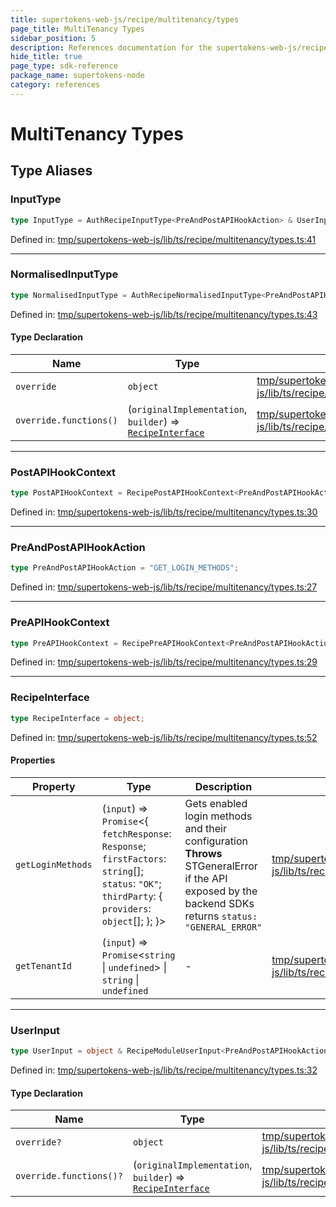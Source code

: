 ```yaml
---
title: supertokens-web-js/recipe/multitenancy/types
page_title: MultiTenancy Types
sidebar_position: 5
description: References documentation for the supertokens-web-js/recipe/multitenancy/types package
hide_title: true
page_type: sdk-reference
package_name: supertokens-node
category: references
---
```


# MultiTenancy Types


## Type Aliases

### InputType

```ts
type InputType = AuthRecipeInputType<PreAndPostAPIHookAction> & UserInput;
```

Defined in: [tmp/supertokens-web-js/lib/ts/recipe/multitenancy/types.ts:41](https://github.com/supertokens/supertokens-web-js/blob/be2e0fd7dcade8352cdc9639abe968e5cda5b1cd/lib/ts/recipe/multitenancy/types.ts#L41)

***

### NormalisedInputType

```ts
type NormalisedInputType = AuthRecipeNormalisedInputType<PreAndPostAPIHookAction> & object;
```

Defined in: [tmp/supertokens-web-js/lib/ts/recipe/multitenancy/types.ts:43](https://github.com/supertokens/supertokens-web-js/blob/be2e0fd7dcade8352cdc9639abe968e5cda5b1cd/lib/ts/recipe/multitenancy/types.ts#L43)

#### Type Declaration

| Name | Type | Defined in |
| ------ | ------ | ------ |
| `override` | `object` | [tmp/supertokens-web-js/lib/ts/recipe/multitenancy/types.ts:44](https://github.com/supertokens/supertokens-web-js/blob/be2e0fd7dcade8352cdc9639abe968e5cda5b1cd/lib/ts/recipe/multitenancy/types.ts#L44) |
| `override.functions()` | (`originalImplementation`, `builder`) => [`RecipeInterface`](#recipeinterface) | [tmp/supertokens-web-js/lib/ts/recipe/multitenancy/types.ts:45](https://github.com/supertokens/supertokens-web-js/blob/be2e0fd7dcade8352cdc9639abe968e5cda5b1cd/lib/ts/recipe/multitenancy/types.ts#L45) |

***

### PostAPIHookContext

```ts
type PostAPIHookContext = RecipePostAPIHookContext<PreAndPostAPIHookAction>;
```

Defined in: [tmp/supertokens-web-js/lib/ts/recipe/multitenancy/types.ts:30](https://github.com/supertokens/supertokens-web-js/blob/be2e0fd7dcade8352cdc9639abe968e5cda5b1cd/lib/ts/recipe/multitenancy/types.ts#L30)

***

### PreAndPostAPIHookAction

```ts
type PreAndPostAPIHookAction = "GET_LOGIN_METHODS";
```

Defined in: [tmp/supertokens-web-js/lib/ts/recipe/multitenancy/types.ts:27](https://github.com/supertokens/supertokens-web-js/blob/be2e0fd7dcade8352cdc9639abe968e5cda5b1cd/lib/ts/recipe/multitenancy/types.ts#L27)

***

### PreAPIHookContext

```ts
type PreAPIHookContext = RecipePreAPIHookContext<PreAndPostAPIHookAction>;
```

Defined in: [tmp/supertokens-web-js/lib/ts/recipe/multitenancy/types.ts:29](https://github.com/supertokens/supertokens-web-js/blob/be2e0fd7dcade8352cdc9639abe968e5cda5b1cd/lib/ts/recipe/multitenancy/types.ts#L29)

***

### RecipeInterface

```ts
type RecipeInterface = object;
```

Defined in: [tmp/supertokens-web-js/lib/ts/recipe/multitenancy/types.ts:52](https://github.com/supertokens/supertokens-web-js/blob/be2e0fd7dcade8352cdc9639abe968e5cda5b1cd/lib/ts/recipe/multitenancy/types.ts#L52)

#### Properties

| Property | Type | Description | Defined in |
| ------ | ------ | ------ | ------ |
| <a id="getloginmethods"></a> `getLoginMethods` | (`input`) => `Promise`\<\{ `fetchResponse`: `Response`; `firstFactors`: `string`[]; `status`: `"OK"`; `thirdParty`: \{ `providers`: `object`[]; \}; \}\> | Gets enabled login methods and their configuration **Throws** STGeneralError if the API exposed by the backend SDKs returns `status: "GENERAL_ERROR"` | [tmp/supertokens-web-js/lib/ts/recipe/multitenancy/types.ts:68](https://github.com/supertokens/supertokens-web-js/blob/be2e0fd7dcade8352cdc9639abe968e5cda5b1cd/lib/ts/recipe/multitenancy/types.ts#L68) |
| <a id="gettenantid"></a> `getTenantId` | (`input`) => `Promise`\<`string` \| `undefined`\> \| `string` \| `undefined` | - | [tmp/supertokens-web-js/lib/ts/recipe/multitenancy/types.ts:53](https://github.com/supertokens/supertokens-web-js/blob/be2e0fd7dcade8352cdc9639abe968e5cda5b1cd/lib/ts/recipe/multitenancy/types.ts#L53) |

***

### UserInput

```ts
type UserInput = object & RecipeModuleUserInput<PreAndPostAPIHookAction>;
```

Defined in: [tmp/supertokens-web-js/lib/ts/recipe/multitenancy/types.ts:32](https://github.com/supertokens/supertokens-web-js/blob/be2e0fd7dcade8352cdc9639abe968e5cda5b1cd/lib/ts/recipe/multitenancy/types.ts#L32)

#### Type Declaration

| Name | Type | Defined in |
| ------ | ------ | ------ |
| `override?` | `object` | [tmp/supertokens-web-js/lib/ts/recipe/multitenancy/types.ts:33](https://github.com/supertokens/supertokens-web-js/blob/be2e0fd7dcade8352cdc9639abe968e5cda5b1cd/lib/ts/recipe/multitenancy/types.ts#L33) |
| `override.functions()?` | (`originalImplementation`, `builder`) => [`RecipeInterface`](#recipeinterface) | [tmp/supertokens-web-js/lib/ts/recipe/multitenancy/types.ts:34](https://github.com/supertokens/supertokens-web-js/blob/be2e0fd7dcade8352cdc9639abe968e5cda5b1cd/lib/ts/recipe/multitenancy/types.ts#L34) |
